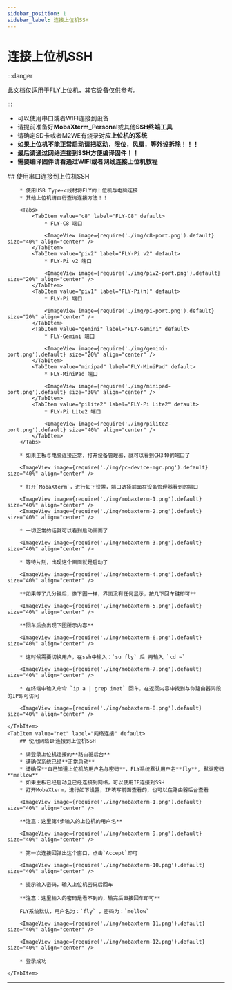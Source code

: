 ```yaml
---
sidebar_position: 1
sidebar_label: 连接上位机SSH
---
```



# 连接上位机SSH

:::danger

此文档仅适用于FLY上位机，其它设备仅供参考。

:::

* 可以使用串口或者WIFI连接到设备
* 请提前准备好**MobaXterm_Personal**或其他**SSH终端工具**
* 请确定SD卡或者M2WE有烧录**对应上位机的系统**
* **如果上位机不能正常启动请把驱动，限位，风扇，等外设拆除！！！**
* **最后请通过网络连接到SSH方便编译固件！！**
* **需要编译固件请看通过WIFI或者网线连接上位机教程**

<Tabs>
    <TabItem value="serial" label="串口连接" default>
        ## 使用串口连接到上位机SSH

        * 使用USB Type-c线材将FLY的上位机与电脑连接
        * 其他上位机请自行查询连接方法！！

        <Tabs>
            <TabItem value="c8" label="FLY-C8" default>
                * FLY-C8 端口

                <ImageView image={require('./img/c8-port.png').default} size="40%" align="center" />
            </TabItem>
            <TabItem value="piv2" label="FLY-Pi v2" default>
                * FLY-Pi v2 端口

                <ImageView image={require('./img/piv2-port.png').default} size="20%" align="center" />
            </TabItem>
            <TabItem value="piv1" label="FLY-Pi(π)" default>
                * FLY-Pi 端口

                <ImageView image={require('./img/pi-port.png').default} size="20%" align="center" />
            </TabItem>
            <TabItem value="gemini" label="FLY-Gemini" default>
                * FLY-Gemini 端口

                <ImageView image={require('./img/gemini-port.png').default} size="20%" align="center" />
            </TabItem>
            <TabItem value="minipad" label="FLY-MiniPad" default>
                * FLY-MiniPad 端口

                <ImageView image={require('./img/minipad-port.png').default} size="30%" align="center" />
            </TabItem>
            <TabItem value="pilite2" label="FLY-Pi Lite2" default>
                * FLY-Pi Lite2 端口

                <ImageView image={require('./img/pilite2-port.png').default} size="40%" align="center" />
            </TabItem>
        </Tabs>

        * 如果主板与电脑连接正常，打开设备管理器，就可以看到CH340的端口了

        <ImageView image={require('./img/pc-device-mgr.png').default} size="40%" align="center" />

        * 打开`MobaXterm`，进行如下设置，端口选择前面在设备管理器看到的端口

        <ImageView image={require('./img/mobaxterm-1.png').default} size="40%" align="center" />
        <ImageView image={require('./img/mobaxterm-2.png').default} size="40%" align="center" />

        * 一切正常的话就可以看到启动画面了

        <ImageView image={require('./img/mobaxterm-3.png').default} size="40%" align="center" />

        * 等待片刻，出现这个画面就是启动了

        <ImageView image={require('./img/mobaxterm-4.png').default} size="40%" align="center" />

        **如果等了几分钟后，像下图一样，界面没有任何显示，按几下回车键即可**

        <ImageView image={require('./img/mobaxterm-5.png').default} size="40%" align="center" />

        **回车后会出现下图所示内容**

        <ImageView image={require('./img/mobaxterm-6.png').default} size="40%" align="center" />

        * 这时候需要切换用户，在ssh中输入：`su fly` 后 再输入 `cd ~`

        <ImageView image={require('./img/mobaxterm-7.png').default} size="40%" align="center" />

        * 在终端中输入命令 `ip a | grep inet` 回车，在返回内容中找到与你路由器同段的IP即可访问

        <ImageView image={require('./img/mobaxterm-8.png').default} size="40%" align="center" />

    </TabItem>
    <TabItem value="net" label="网络连接" default>
        ## 使用网络IP连接到上位机SSH

        * 请登录上位机连接的**路由器后台**
        * 请确保系统已经**正常启动**
        * 请确保**自己知道上位机的用户名与密码**，FLY系统默认用户名**fly**, 默认密码**mellow**
        * 如果主板已经启动且已经连接到网络，可以使用IP连接到SSH
        * 打开MobaXterm，进行如下设置，IP填写前面查看的，也可以在路由器后台查看

        <ImageView image={require('./img/mobaxterm-1.png').default} size="40%" align="center" />

        **注意：这里第4步输入的上位机的用户名**

        <ImageView image={require('./img/mobaxterm-9.png').default} size="40%" align="center" />

        * 第一次连接回弹出这个窗口，点击`Accept`即可

        <ImageView image={require('./img/mobaxterm-10.png').default} size="40%" align="center" />

        * 提示输入密码，输入上位机密码后回车

        **注意：这里输入的密码是看不到的，输完后直接回车即可**

        FLY系统默认，用户名为：`fly` ，密码为：`mellow`

        <ImageView image={require('./img/mobaxterm-11.png').default} size="40%" align="center" />

        <ImageView image={require('./img/mobaxterm-12.png').default} size="40%" align="center" />

        * 登录成功

    </TabItem>
</Tabs>

----
